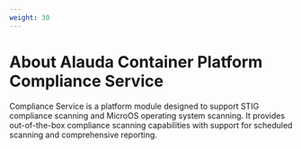 ```yaml
---
weight: 30
---
```



# About Alauda Container Platform Compliance Service

Compliance Service is a platform module designed to support STIG compliance scanning and MicroOS operating system scanning. It provides out-of-the-box compliance scanning capabilities with support for scheduled scanning and comprehensive reporting.

<ExternalSite name="compliance-service" />